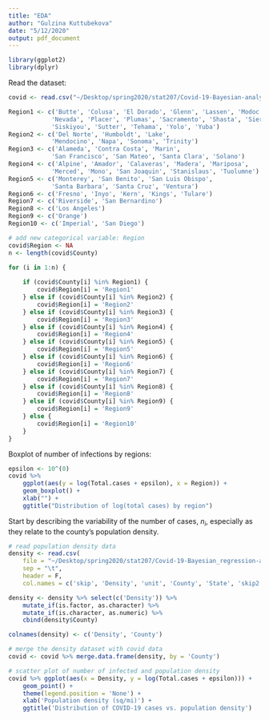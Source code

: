 ```yaml
---
title: "EDA"
author: "Gulzina Kuttubekova"
date: "5/12/2020"
output: pdf_document
---
```




```r
library(ggplot2)
library(dplyr)
```

Read the dataset:
```r
covid <- read.csv("~/Desktop/spring2020/stat207/Covid-19-Bayesian-analysis/data/Covid19-04-13-20.txt")
```

```r
Region1 <- c('Butte', 'Colusa', 'El Dorado', 'Glenn', 'Lassen', 'Modoc',
            'Nevada', 'Placer', 'Plumas', 'Sacramento', 'Shasta', 'Sierra',
            'Siskiyou', 'Sutter', 'Tehama', 'Yolo', 'Yuba')
Region2 <- c('Del Norte', 'Humboldt', 'Lake', 
            'Mendocino', 'Napa', 'Sonoma', 'Trinity')
Region3 <- c('Alameda', 'Contra Costa', 'Marin', 
            'San Francisco', 'San Mateo', 'Santa Clara', 'Solano')
Region4 <- c('Alpine', 'Amador', 'Calaveras', 'Madera', 'Mariposa', 
            'Merced', 'Mono', 'San Joaquin', 'Stanislaus', 'Tuolumne')
Region5 <- c('Monterey', 'San Benito', 'San Luis Obispo', 
            'Santa Barbara', 'Santa Cruz', 'Ventura')
Region6 <- c('Fresno', 'Inyo', 'Kern', 'Kings', 'Tulare')
Region7 <- c('Riverside', 'San Bernardino')
Region8 <- c('Los Angeles')
Region9 <- c('Orange')
Region10 <- c('Imperial', 'San Diego')
```


```r
# add new categorical variable: Region
covid$Region <- NA
n <- length(covid$County)

for (i in 1:n) {
    
    if (covid$County[i] %in% Region1) {
        covid$Region[i] = 'Region1'
    } else if (covid$County[i] %in% Region2) {
        covid$Region[i] = 'Region2'
    } else if (covid$County[i] %in% Region3) {
        covid$Region[i] = 'Region3'
    } else if (covid$County[i] %in% Region4) {
        covid$Region[i] = 'Region4'
    } else if (covid$County[i] %in% Region5) {
        covid$Region[i] = 'Region5'
    } else if (covid$County[i] %in% Region6) {
        covid$Region[i] = 'Region6'
    } else if (covid$County[i] %in% Region7) {
        covid$Region[i] = 'Region7'
    } else if (covid$County[i] %in% Region8) {
        covid$Region[i] = 'Region8'
    } else if (covid$County[i] %in% Region9) {
        covid$Region[i] = 'Region9'
    } else {
        covid$Region[i] = 'Region10'
    }
}
```

Boxplot of number of infections by regions:
```r
epsilon <- 10^(0)
covid %>% 
    ggplot(aes(y = log(Total.cases + epsilon), x = Region)) + 
    geom_boxplot() +
    xlab("") +
    ggtitle("Distribution of log(total cases) by region")
```


Start by describing the variability of the number of cases, $n_i$, especially as they relate to the county's population density.

```r
# read population density data
density <- read.csv(
    file = "~/Desktop/spring2020/stat207/Covid-19-Bayesian_regression-analysis/data/pop_density.txt", 
    sep = "\t", 
    header = F,
    col.names = c('skip', 'Density', 'unit', 'County', 'State', 'skip2'))

density <- density %>% select(c('Density')) %>% 
    mutate_if(is.factor, as.character) %>% 
    mutate_if(is.character, as.numeric) %>% 
    cbind(density$County)

colnames(density) <- c('Density', 'County')
```

```r
# merge the density dataset with covid data
covid <- covid %>% merge.data.frame(density, by = 'County')
```

```r
# scatter plot of number of infected and population density
covid %>% ggplot(aes(x = Density, y = log(Total.cases + epsilon))) + 
    geom_point() + 
    theme(legend.position = 'None') +
    xlab('Population density (sq/mi)') + 
    ggtitle('Distribution of COVID-19 cases vs. population density')
```















